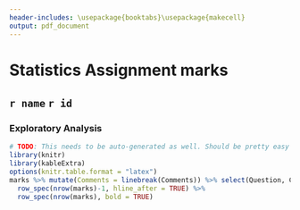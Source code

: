 ```yaml
---
header-includes: \usepackage{booktabs}\usepackage{makecell}
output: pdf_document
---
```


# Statistics Assignment marks

## `r name` `r id`

### Exploratory Analysis

```r
# TODO: This needs to be auto-generated as well. Should be pretty easy to do this part of it, but we have no support as yet for "Exercise" naming.
library(knitr)
library(kableExtra)
options(knitr.table.format = "latex")
marks %>% mutate(Comments = linebreak(Comments)) %>% select(Question, Comments, Mark) %>% kable("latex", escape=FALSE, booktabs=TRUE, align='lll', linesep='\\addlinespace') %>%
  row_spec(nrow(marks)-1, hline_after = TRUE) %>%
  row_spec(nrow(marks), bold = TRUE)
```
